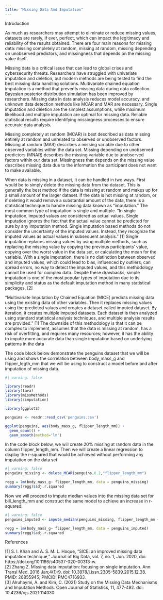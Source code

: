 ```yaml
---
title: "Missing Data And Imputation"
---
```


Introduction

As much as researchers may attempt to eliminate or reduce missing values, datasets are rarely, if ever, perfect, which can impact the legitimacy and reliability of the results obtained. There are four main reasons for missing data: missing completely at random, missing at random, missing depending on unobserved predictors, and missingness that depends on the missing value itself.

Missing data is a critical issue that can lead to global crises and cybersecurity threats. Researchers have struggled with univariate imputation and deletion, but modern methods are being tested to find the best missing data handling solutions. Multivariate chained equation imputation is a method that prevents missing data during data collection. Bayesian posterior distribution simulation has been improved by researchers. Missing data in data analysis reduces model accuracy, and unknown data detection methods like MCAR and MAR are necessary. Single imputation and deletion are the simplest assumptions, while maximum likelihood and multiple imputation are optimal for missing data. Reliable statistical results require identifying missingness processes to ensure accurate data analysis.

Missing completely at random (MCAR) is best described as data missing entirely at random and unrelated to observed or unobserved factors. Missing at random (MAR) describes a missing variable due to other observed variables within the data set. Missing depending on unobserved predictors (MNAR) describes the missing variable due to unobserved factors within our data set. Missingness that depends on the missing value describes missing data due to the information the participant does not want to make available.
              
When data is missing in a dataset, it can be handled in two ways. First would be to simply delete the missing data from the dataset. This is generally the best method if the data is missing at random and makes up for a small amount of the larger dataset. If the data is not missing at random, or if deleting it would remove a substantial amount of the data, there is a statistical technique to handle missing data known as "imputation." The most common type of imputation is single and multiple. "In single imputation, imputed values are considered as actual values. Single imputation ignores the fact that the actual value cannot be predicted for sure by any imputation method. Single imputation based methods do not consider the uncertainty of the imputed values. Instead, they recognize the imputed values as actual values in subsequent analysis." [1] Single imputation replaces missing values by using multiple methods, such as replacing the missing value by copying the previous participants' value, copying over the worst value in the data set, or calculating the mean for the variable. With a single imputation, there is no distinction between observed and imputed values, which could lead to bias, influenced by outliers, can spread errors, no way to detect the imputed values, and this methodology cannot be used for complex data. Despite these drawbacks, simple imputation is one of the most popular types of imputation due to its simplicity and status as the default imputation method in many statistical packages. [2]
	
"Multivariate Imputation by Chained Equation (MICE) predicts missing data using the existing data of other variables. Then it replaces missing values using the predicted values and creates a dataset called imputed dataset. By iteration, it creates multiple imputed datasets. Each dataset is then analyzed using standard statistical analysis techniques, and multiple analysis results are provided." [1] The downside of this methodology is that it can be complex to implement, assumes that the data is missing at random, has a risk of overfitting, and requires many resources; however, it has the ability to impute more accurate data than single imputation based on underlying patterns in the data


The code block below demonstrate the penguins dataset that we will be using and shows the correlation between body_mass_g and flipper_legth_mm that we will be using to construct a model before and after imputation of missing data.


```r
#| warning: false

library(readr)
library(lava)
library(missMethods)
library(simputation)

library(ggplot2)

penguins <- readr::read_csv('penguins.csv')

ggplot(penguins, aes(body_mass_g, flipper_length_mm)) + 
  geom_count() + 
  geom_smooth(method='lm')


```

In the code block below, we will create 20% missing at random data in the column flipper_length_mm. Then we will create a linear regression to display the r-squared that would be achieved without performing any imputation on the data set.


```r
#| warning: false
penguins_missing <- delete_MCAR(penguins,0.2,"flipper_length_mm")

regg = lm(body_mass_g~ flipper_length_mm, data = penguins_missing) 
summary(regg)$adj.r.squared

```

Now we will proceed to impute median values into the missing data set for bill_length_mm and construct the same model to achieve an increase in r-squared.

```r
#| warning: false
penguins_imputed <- impute_median(penguins_missing, flipper_length_mm ~ species + bill_length_mm + bill_depth_mm)

regg = lm(body_mass_g~ flipper_length_mm, data = penguins_imputed)
summary(regg)$adj.r.squared

```

References 


[1] S. I. Khan and A. S. M. L. Hoque, “SICE: an improved missing data imputation technique,” Journal of Big Data, vol. 7, no. 1, Jun. 2020, doi: https://doi.org/10.1186/s40537-020-00313-w.\
[2] Zhang Z. Missing data imputation: focusing on single imputation. Ann Transl Med. 2016 Jan;4(1):9. doi: 10.3978/j.issn.2305-5839.2015.12.38. PMID: 26855945; PMCID: PMC4716933.\
[3] Alruhaymi, A. and Kim, C. (2021) Study on the Missing Data Mechanisms and Imputation
Methods. Open Journal of Statistics, 11, 477-492. doi: 10.4236/ojs.2021.114030\


